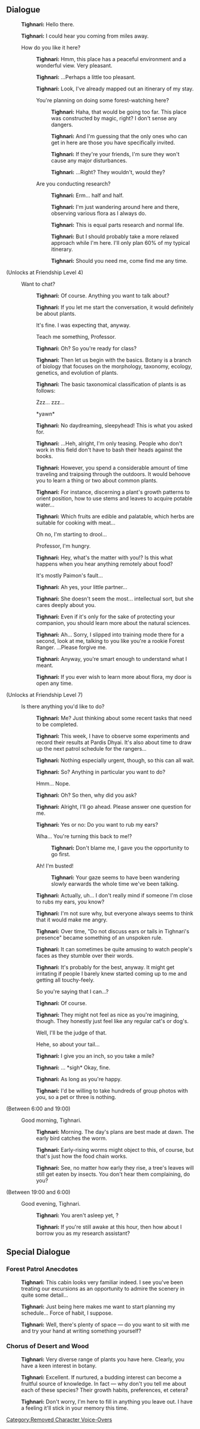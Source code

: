 {{About|the Voice-Overs used prior to [[Version 3.6]]|those used currently|Tighnari/Companion}}

==Dialogue==
{{Dialogue Start}}
:{{A|vo tighnari mimitomo hello 01 (3.0).ogg}} '''Tighnari:''' Hello there.
:{{A|vo tighnari mimitomo hello 02 (3.0).ogg}} '''Tighnari:''' I could hear you coming from miles away.
:{{DIcon}} How do you like it here?
::{{A|vo tighnari mimitomo friendship1 01 (3.0).ogg}} '''Tighnari:''' Hmm, this place has a peaceful environment and a wonderful view. Very pleasant.
::{{A|vo tighnari mimitomo friendship1 02 (3.0).ogg}} '''Tighnari:''' ...Perhaps a little too pleasant.
::{{A|vo tighnari mimitomo friendship1 03 (3.0).ogg}} '''Tighnari:''' Look, I've already mapped out an itinerary of my stay.
::{{DIcon}} You're planning on doing some forest-watching here?
:::{{A|vo tighnari mimitomo friendship1 04a 1 (3.0).ogg}} '''Tighnari:''' Haha, that would be going too far. This place was constructed by magic, right? I don't sense any dangers.
:::{{A|vo tighnari mimitomo friendship1 04a 2 (3.0).ogg}} '''Tighnari:''' And I'm guessing that the only ones who can get in here are those you have specifically invited.
:::{{A|vo tighnari mimitomo friendship1 04a 3 (3.0).ogg}} '''Tighnari:''' If they're your friends, I'm sure they won't cause any major disturbances.
:::{{A|vo tighnari mimitomo friendship1 04a 4 (3.0).ogg}} '''Tighnari:''' ...Right? They wouldn't, would they?
::{{DIcon}} Are you conducting research?
:::{{A|vo tighnari mimitomo friendship1 04b 1 (3.0).ogg}} '''Tighnari:''' Erm... half and half.
:::{{A|vo tighnari mimitomo friendship1 04b 2 (3.0).ogg}} '''Tighnari:''' I'm just wandering around here and there, observing various flora as I always do.
:::{{A|vo tighnari mimitomo friendship1 04b 3 (3.0).ogg}} '''Tighnari:''' This is equal parts research and normal life.
:::{{A|vo tighnari mimitomo friendship1 04b 4 (3.0).ogg}} '''Tighnari:''' But I should probably take a more relaxed approach while I'm here. I'll only plan 60% of my typical itinerary.
:::{{A|vo tighnari mimitomo friendship1 04b 5 (3.0).ogg}} '''Tighnari:''' Should you need me, come find me any time.
;(Unlocks at Friendship Level 4)
:{{DIcon}} Want to chat?
::{{A|vo tighnari mimitomo friendship2 01 (3.0).ogg}} '''Tighnari:''' Of course. Anything you want to talk about?
::{{A|vo tighnari mimitomo friendship2 02 (3.0).ogg}} '''Tighnari:''' If you let me start the conversation, it would definitely be about plants.
::{{DIcon}} It's fine. I was expecting that, anyway.
::{{DIcon}} Teach me something, Professor.
::{{A|vo tighnari mimitomo friendship2 03 (3.0).ogg}} '''Tighnari:''' Oh? So you're ready for class?
::{{A|vo tighnari mimitomo friendship2 04 (3.0).ogg}} '''Tighnari:''' Then let us begin with the basics. Botany is a branch of biology that focuses on the morphology, taxonomy, ecology, genetics, and evolution of plants.
::{{A|vo tighnari mimitomo friendship2 05 (3.0).ogg}} '''Tighnari:''' The basic taxonomical classification of plants is as follows:
::{{DIcon}} Zzz... zzz...
::{{DIcon}} *yawn*
::{{A|vo tighnari mimitomo friendship2 06 (3.0).ogg}} '''Tighnari:''' No daydreaming, sleepyhead! This is what you asked for.
::{{A|vo tighnari mimitomo friendship2 07 (3.0).ogg}} '''Tighnari:''' ...Heh, alright, I'm only teasing. People who don't work in this field don't have to bash their heads against the books.
::{{A|vo tighnari mimitomo friendship2 08 (3.0).ogg}} '''Tighnari:''' However, you spend a considerable amount of time traveling and traipsing through the outdoors. It would behoove you to learn a thing or two about common plants.
::{{A|vo tighnari mimitomo friendship2 09 (3.0).ogg}} '''Tighnari:''' For instance, discerning a plant's growth patterns to orient position, how to use stems and leaves to acquire potable water...
::{{A|vo tighnari mimitomo friendship2 10 (3.0).ogg}} '''Tighnari:''' Which fruits are edible and palatable, which herbs are suitable for cooking with meat...
::{{DIcon}} Oh no, I'm starting to drool...
::{{DIcon}} Professor, I'm hungry.
::{{A|vo tighnari mimitomo friendship2 11 (3.0).ogg}} '''Tighnari:''' Hey, what's the matter with you!? Is this what happens when you hear anything remotely about food?
::{{DIcon}} It's mostly Paimon's fault...
::{{A|vo tighnari mimitomo friendship2 12 (3.0).ogg}} '''Tighnari:''' Ah yes, your little partner...
::{{A|vo tighnari mimitomo friendship2 13 (3.0).ogg}} '''Tighnari:''' She doesn't seem the most... intellectual sort, but she cares deeply about you.
::{{A|vo tighnari mimitomo friendship2 14 (3.0).ogg}} '''Tighnari:''' Even if it's only for the sake of protecting your companion, you should learn more about the natural sciences.
::{{A|vo tighnari mimitomo friendship2 15 (3.0).ogg}} '''Tighnari:''' Ah... Sorry, I slipped into training mode there for a second, look at me, talking to you like you're a rookie Forest Ranger. ...Please forgive me.
::{{A|vo tighnari mimitomo friendship2 16 (3.0).ogg}} '''Tighnari:''' Anyway, you're smart enough to understand what I meant.
::{{A|vo tighnari mimitomo friendship2 17 (3.0).ogg}} '''Tighnari:''' If you ever wish to learn more about flora, my door is open any time.
;(Unlocks at Friendship Level 7)
:{{DIcon}} Is there anything you'd like to do?
::{{A|vo tighnari mimitomo friendship3 01 (3.0).ogg}} '''Tighnari:''' Me? Just thinking about some recent tasks that need to be completed.
::{{A|vo tighnari mimitomo friendship3 02 (3.0).ogg}} '''Tighnari:''' This week, I have to observe some experiments and record their results at Pardis Dhyai. It's also about time to draw up the next patrol schedule for the rangers...
::{{A|vo tighnari mimitomo friendship3 03 (3.0).ogg}} '''Tighnari:''' Nothing especially urgent, though, so this can all wait.
::{{A|vo tighnari mimitomo friendship3 04 (3.0).ogg}} '''Tighnari:''' So? Anything in particular you want to do?
::{{DIcon}} Hmm... Nope.
::{{A|vo tighnari mimitomo friendship3 05 (3.0).ogg}} '''Tighnari:''' Oh? So then, why did you ask?
::{{A|vo tighnari mimitomo friendship3 06 (3.0).ogg}} '''Tighnari:''' Alright, I'll go ahead. Please answer one question for me.
::{{A|vo tighnari mimitomo friendship3 07 (3.0).ogg}} '''Tighnari:''' Yes or no: Do you want to rub my ears?
::{{DIcon}} Wha... You're turning this back to me!?
:::{{A|vo tighnari mimitomo friendship3 08a (3.0).ogg}} '''Tighnari:''' Don't blame me, I gave you the opportunity to go first.
::{{DIcon}} Ah! I'm busted!
:::{{A|vo tighnari mimitomo friendship3 08b (3.0).ogg}} '''Tighnari:''' Your gaze seems to have been wandering slowly earwards the whole time we've been talking.
::{{A|vo tighnari mimitomo friendship3 09 (3.0).ogg}} '''Tighnari:''' Actually, uh... I don't really mind if someone I'm close to rubs my ears, you know?
::{{A|vo tighnari mimitomo friendship3 10 (3.0).ogg}} '''Tighnari:''' I'm not sure why, but everyone always seems to think that it would make me angry.
::{{A|vo tighnari mimitomo friendship3 11 (3.0).ogg}} '''Tighnari:''' Over time, "Do not discuss ears or tails in Tighnari's presence" became something of an unspoken rule.
::{{A|vo tighnari mimitomo friendship3 12 (3.0).ogg}} '''Tighnari:''' It can sometimes be quite amusing to watch people's faces as they stumble over their words.
::{{A|vo tighnari mimitomo friendship3 13 (3.0).ogg}} '''Tighnari:''' It's probably for the best, anyway. It might get irritating if people I barely knew started coming up to me and getting all touchy-feely.
::{{DIcon}} So you're saying that I can...?
::{{A|vo tighnari mimitomo friendship3 14 (3.0).ogg}} '''Tighnari:''' Of course.
::{{A|vo tighnari mimitomo friendship3 15 (3.0).ogg}} '''Tighnari:''' They might not feel as nice as you're imagining, though. They honestly just feel like any regular cat's or dog's.
::{{DIcon}} Well, I'll be the judge of that.
::{{DIcon}} Hehe, so about your tail...
::{{A|vo tighnari mimitomo friendship3 16 (3.0).ogg}} '''Tighnari:''' I give you an inch, so you take a mile?
::{{A|vo tighnari mimitomo friendship3 17 (3.0).ogg}} '''Tighnari:''' ... *sigh* Okay, fine.
::{{A|vo tighnari mimitomo friendship3 18 (3.0).ogg}} '''Tighnari:''' As long as you're happy.
::{{A|vo tighnari mimitomo friendship3 19 (3.0).ogg}} '''Tighnari:''' I'd be willing to take hundreds of group photos with you, so a pet or three is nothing.
;<nowiki>(Between 6:00 and 19:00)</nowiki>
:{{DIcon}} Good morning, Tighnari.
::{{A|vo tighnari mimitomo morning 01 (3.0).ogg}} '''Tighnari:''' Morning. The day's plans are best made at dawn. The early bird catches the worm.
::{{A|vo tighnari mimitomo morning 02 (3.0).ogg}} '''Tighnari:''' Early-rising worms might object to this, of course, but that's just how the food chain works.
::{{A|vo tighnari mimitomo morning 03 (3.0).ogg}} '''Tighnari:''' See, no matter how early they rise, a tree's leaves will still get eaten by insects. You don't hear them complaining, do you?
;<nowiki>(Between 19:00 and 6:00)</nowiki>
:{{DIcon}} Good evening, Tighnari.
::{{A|vo tighnari mimitomo night 01 (3.0).ogg}} '''Tighnari:''' You aren't asleep yet, {{Traveler}}?
::{{A|vo tighnari mimitomo night 02 (3.0).ogg}} '''Tighnari:''' If you're still awake at this hour, then how about I borrow you as my research assistant?
{{Dialogue End}}

==Special Dialogue==
{{HousingCompanion|special}}

===Forest Patrol Anecdotes===
{{Dialogue Start}}
:{{A|vo mimitomo xm tighnari ranger 01 (3.0).ogg}} '''Tighnari:''' This cabin looks very familiar indeed. I see you've been treating our excursions as an opportunity to admire the scenery in quite some detail...
:{{A|vo mimitomo xm tighnari ranger 02 (3.0).ogg}} '''Tighnari:''' Just being here makes me want to start planning my schedule... Force of habit, I suppose.
:{{A|vo mimitomo xm tighnari ranger 03 (3.0).ogg}} '''Tighnari:''' Well, there's plenty of space &mdash; do you want to sit with me and try your hand at writing something yourself?
{{Dialogue End}}

===Chorus of Desert and Wood===
{{Dialogue Start}}
:{{A|vo mimitomo xm tighnari vegetation 01 (3.0).ogg}} '''Tighnari:''' Very diverse range of plants you have here. Clearly, you have a keen interest in botany.
:{{A|vo mimitomo xm tighnari vegetation 02 (3.0).ogg}} '''Tighnari:''' Excellent. If nurtured, a budding interest can become a fruitful source of knowledge. In fact &mdash; why don't you tell me about each of these species? Their growth habits, preferences, et cetera?
:{{A|vo mimitomo xm tighnari vegetation 03 (3.0).ogg}} '''Tighnari:''' Don't worry, I'm here to fill in anything you leave out. I have a feeling it'll stick in your memory this time.
{{Dialogue End}}

[[Category:Removed Character Voice-Overs]]